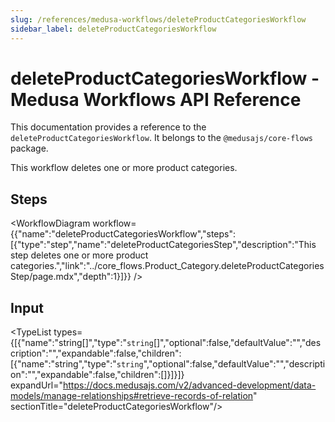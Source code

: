 ```yaml
---
slug: /references/medusa-workflows/deleteProductCategoriesWorkflow
sidebar_label: deleteProductCategoriesWorkflow
---
```



# deleteProductCategoriesWorkflow - Medusa Workflows API Reference

This documentation provides a reference to the `deleteProductCategoriesWorkflow`. It belongs to the `@medusajs/core-flows` package.

This workflow deletes one or more product categories.

## Steps

<WorkflowDiagram workflow={{"name":"deleteProductCategoriesWorkflow","steps":[{"type":"step","name":"deleteProductCategoriesStep","description":"This step deletes one or more product categories.","link":"../core_flows.Product_Category.deleteProductCategoriesStep/page.mdx","depth":1}]}} />

## Input

<TypeList types={[{"name":"string[]","type":"`string`[]","optional":false,"defaultValue":"","description":"","expandable":false,"children":[{"name":"string","type":"`string`","optional":false,"defaultValue":"","description":"","expandable":false,"children":[]}]}]} expandUrl="https://docs.medusajs.com/v2/advanced-development/data-models/manage-relationships#retrieve-records-of-relation" sectionTitle="deleteProductCategoriesWorkflow"/>
